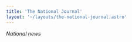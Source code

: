 ```yaml
---
title: 'The National Journal'
layout: '~/layouts/the-national-journal.astro'
---
```



*National news*

<NewsCard 
    title="Solutions for the energy crisis"
    description="How Hydro Plants can Help the Energy Crisis"
    image={hydroEnergy.src}
    date="4. June 2023"
    link="How-hydro-plants-can-help-the-energy-crisis"
/>

<NewsCard 
    title="How the Fishing Industry Is Impacting the Norwegian Nature"
    description="Does the Fishing Industry Impacting the Norwegian Nature?"
    image={fishNorway.src}
    date="2. April 2024"
    link="How-the-Fishing-Industry-Is-Impacting-the-Norwegian-Nature"
/>

<NewsCard 
    title="What experts say about the sustainability of the new powerplant"
    description="The Trendy Flow of Sustainability"
    image={baerekraft.src}
    date="24. January 2024"
    link="What-experts-say-about-the-sustainability-of-the-new-powerplant"
/>